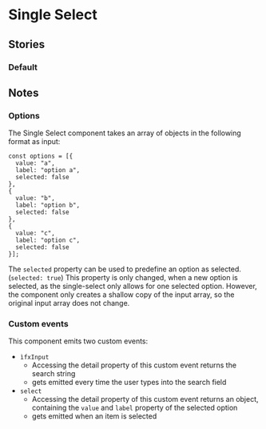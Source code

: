  
<Meta of={SelectStories} />

# Single Select

<Canvas of={SelectStories.Single} sourceState="shown" />

<Controls />


## Stories

### Default
<Canvas of={SelectStories.Single} sourceState="shown" />



## Notes

### Options
The Single Select component takes an array of objects in the following format as input:

```
const options = [{
  value: "a",
  label: "option a",
  selected: false
},
{
  value: "b",
  label: "option b",
  selected: false
},
{
  value: "c",
  label: "option c",
  selected: false
}];
```

The ``selected`` property can be used to predefine an option as selected. 
(``selected: true``)
This property is only changed, when a new option is selected, as the single-select only allows for one selected option.
However, the component only creates a shallow copy of the input array, so the original input array does not change.

### Custom events

This component emits two custom events:
- ``ìfxInput`` 
  - Accessing the detail property of this custom event returns the search string
  - gets emitted every time the user types into the search field
- ``select`` 
  - Accessing the detail property of this custom event returns an object, containing the ``value`` and ``label`` property of the selected option
  - gets emitted when an item is selected